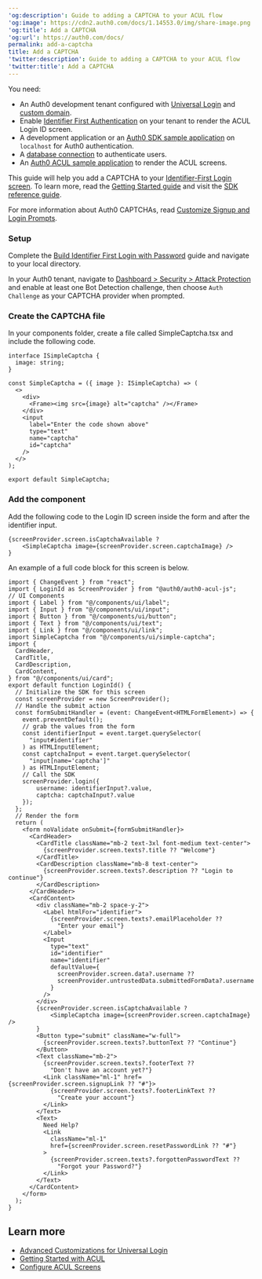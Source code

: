 ---
'og:description': Guide to adding a CAPTCHA to your ACUL flow
'og:image': https://cdn2.auth0.com/docs/1.14553.0/img/share-image.png
'og:title': Add a CAPTCHA
'og:url': https://auth0.com/docs/
permalink: add-a-captcha
title: Add a CAPTCHA
'twitter:description': Guide to adding a CAPTCHA to your ACUL flow
'twitter:title': Add a CAPTCHA
---
<Card title="Before you start">

You need:

* An Auth0 development tenant configured with [Universal Login](/docs/authenticate/login/auth0-universal-login) and [custom domain](/docs/customize/custom-domains).
* Enable [Identifier First Authentication](/docs/authenticate/login/auth0-universal-login/identifier-first) on your tenant to render the ACUL Login ID screen.
* A development application or an [Auth0 SDK sample application](/docs/quickstart/spa/react/interactive) on `localhost` for Auth0 authentication.
* A [database connection](/docs/authenticate/database-connections) to authenticate users.
* An [Auth0 ACUL sample application](https://github.com/auth0-samples/auth0-acul-samples) to render the ACUL screens.

</Card>

This guide will help you add a CAPTCHA to your [Identifier-First Login screen](/docs/customize/login-pages/advanced-customizations/build-user-flows/id-first-login). To learn more, read the [Getting Started guide](/docs/customize/login-pages/advanced-customizations/getting-started) and visit the [SDK reference guide](/docs/customize/login-pages/advanced-customizations/getting-started/sdk-quickstart).

For more information about Auth0 CAPTCHAs, read [Customize Signup and Login Prompts](/docs/secure/attack-protection/bot-detection).

### Setup

Complete the [Build Identifier First Login with Password](/docs/customize/login-pages/advanced-customizations/build-user-flows/id-first-login) guide and navigate to your local directory.

In your Auth0 tenant, navigate to [Dashboard > Security > Attack Protection](https://manage.auth0.com/#/security/attack-protection/bot-detection) and enable at least one <Tooltip tip="Bot Detection: Form of attack protection in which Auth0 blocks suspected bot traffic by enabling a CAPTCHA during the login process." cta="View Glossary" href="/docs/glossary?term=Bot+Detection">Bot Detection</Tooltip> challenge, then choose `Auth Challenge` as your CAPTCHA provider when prompted.

### Create the CAPTCHA file

In your components folder, create a file called SimpleCaptcha.tsx and include the following code.



<Accordion title="Add SimpleCaptcha.tsx">

```tsx lines
interface ISimpleCaptcha {
  image: string;
}

const SimpleCaptcha = ({ image }: ISimpleCaptcha) => (
  <>
    <div>
      <Frame><img src={image} alt="captcha" /></Frame>
    </div>
    <input
      label="Enter the code shown above"
      type="text"
      name="captcha"
      id="captcha"
    />
  </>
);

export default SimpleCaptcha;
```






</Accordion>



### Add the component

Add the following code to the Login ID screen inside the form and after the identifier input.

```tsx lines
{screenProvider.screen.isCaptchaAvailable ?
    <SimpleCaptcha image={screenProvider.screen.captchaImage} />
}
```






An example of a full code block for this screen is below.



<Accordion title="Add a Simple CAPTCHA">

```tsx lines expandable
import { ChangeEvent } from "react";
import { LoginId as ScreenProvider } from "@auth0/auth0-acul-js";
// UI Components
import { Label } from "@/components/ui/label";
import { Input } from "@/components/ui/input";
import { Button } from "@/components/ui/button";
import { Text } from "@/components/ui/text";
import { Link } from "@/components/ui/link";
import SimpleCaptcha from "@/components/ui/simple-captcha";
import {
  CardHeader,
  CardTitle,
  CardDescription,
  CardContent,
} from "@/components/ui/card";
export default function LoginId() {
  // Initialize the SDK for this screen
  const screenProvider = new ScreenProvider();
  // Handle the submit action
  const formSubmitHandler = (event: ChangeEvent<HTMLFormElement>) => {
    event.preventDefault();
    // grab the values from the form
    const identifierInput = event.target.querySelector(
      "input#identifier"
    ) as HTMLInputElement;
    const captchaInput = event.target.querySelector(
      "input[name='captcha']"
    ) as HTMLInputElement;
    // Call the SDK
    screenProvider.login({ 
        username: identifierInput?.value,
        captcha: captchaInput?.value
    });
  };
  // Render the form
  return (
    <form noValidate onSubmit={formSubmitHandler}>
      <CardHeader>
        <CardTitle className="mb-2 text-3xl font-medium text-center">
          {screenProvider.screen.texts?.title ?? "Welcome"}
        </CardTitle>
        <CardDescription className="mb-8 text-center">
          {screenProvider.screen.texts?.description ?? "Login to continue"}
        </CardDescription>
      </CardHeader>
      <CardContent>
        <div className="mb-2 space-y-2">
          <Label htmlFor="identifier">
            {screenProvider.screen.texts?.emailPlaceholder ??
              "Enter your email"}
          </Label>
          <Input
            type="text"
            id="identifier"
            name="identifier"
            defaultValue={
              screenProvider.screen.data?.username ??
              screenProvider.untrustedData.submittedFormData?.username
            }
          />
        </div>
        {screenProvider.screen.isCaptchaAvailable ?
            <SimpleCaptcha image={screenProvider.screen.captchaImage} />
        }
        <Button type="submit" className="w-full">
          {screenProvider.screen.texts?.buttonText ?? "Continue"}
        </Button>
        <Text className="mb-2">
          {screenProvider.screen.texts?.footerText ??
            "Don't have an account yet?"}
          <Link className="ml-1" href={screenProvider.screen.signupLink ?? "#"}>
            {screenProvider.screen.texts?.footerLinkText ??
              "Create your account"}
          </Link>
        </Text>
        <Text>
          Need Help?
          <Link
            className="ml-1"
            href={screenProvider.screen.resetPasswordLink ?? "#"}
          >
            {screenProvider.screen.texts?.forgottenPasswordText ??
              "Forgot your Password?"}
          </Link>
        </Text>
      </CardContent>
    </form>
  );
}
```






</Accordion>



## Learn more

* [Advanced Customizations for Universal Login](/docs/customize/login-pages/advanced-customizations)
* [Getting Started with ACUL](/docs/customize/login-pages/advanced-customizations/getting-started)
* [Configure ACUL Screens](/docs/customize/login-pages/advanced-customizations/getting-started/configure-acul-screens)